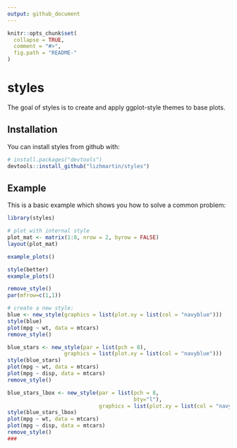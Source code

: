 ```yaml
---
output: github_document
---
```


<!-- README.md is generated from README.Rmd. Please edit that file -->

```r
knitr::opts_chunk$set(
  collapse = TRUE,
  comment = "#>",
  fig.path = "README-"
)
```

# styles

The goal of styles is to create and apply ggplot-style themes to base plots.

## Installation

You can install styles from github with:

```r
# install.packages("devtools")
devtools::install_github("lizhmartin/styles")
```

## Example

This is a basic example which shows you how to solve a common problem:

```r
library(styles)

# plot with internal style
plot_mat <- matrix(1:8, nrow = 2, byrow = FALSE)
layout(plot_mat)

example_plots()

style(better)
example_plots()

remove_style()
par(mfrow=c(1,1))

# create a new style:
blue <- new_style(graphics = list(plot.xy = list(col = "navyblue")))
style(blue)
plot(mpg ~ wt, data = mtcars)
remove_style()

blue_stars <- new_style(par = list(pch = 8),
                  graphics = list(plot.xy = list(col = "navyblue")))
style(blue_stars)
plot(mpg ~ wt, data = mtcars)
plot(mpg ~ disp, data = mtcars)
remove_style()

blue_stars_lbox <- new_style(par = list(pch = 8,
                                        bty="l"),
                             graphics = list(plot.xy = list(col = "navyblue")))
style(blue_stars_lbox)
plot(mpg ~ wt, data = mtcars)
plot(mpg ~ disp, data = mtcars)
remove_style()
###

```

